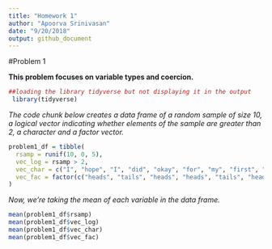 ```yaml
---
title: "Homework 1"
author: "Apoorva Srinivasan"
date: "9/20/2018"
output: github_document
---
```


#Problem 1

**This problem focuses on variable types and coercion.**


```r
##loading the library tidyverse but not displaying it in the output
 library(tidyverse)
```

_The code chunk below creates a data frame of a random sample of size 10, a logical vector indicating whether elements of the sample are greater than 2, a character and a factor vector._

```r
problem1_df = tibble(
  rsamp = runif(10, 0, 5),
  vec_log = rsamp > 2,
  vec_char = c("I", "hope", "I", "did", "okay", "for", "my", "first", "P8105", "homework"),
  vec_fac = factor(c("heads", "tails", "heads", "heads", "tails", "heads", "tails", "tails", "heads", "tails"))
)
```



_Now, we're taking the mean of each variable in the data frame._

```r
mean(problem1_df$rsamp)
mean(problem1_df$vec_log)
mean(problem1_df$vec_char)
mean(problem1_df$vec_fac)

```

